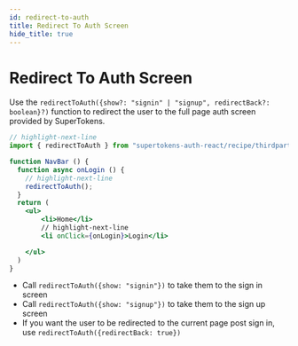 ```yaml
---
id: redirect-to-auth
title: Redirect To Auth Screen
hide_title: true
---
```



# Redirect To Auth Screen

Use the `redirectToAuth({show?: "signin" | "signup", redirectBack?: boolean}?)` function to redirect the user to the full page auth screen provided by SuperTokens.

<FrontendSDKTabs>
<TabItem value="reactjs">

```jsx
// highlight-next-line
import { redirectToAuth } from "supertokens-auth-react/recipe/thirdpartyemailpassword";

function NavBar () {
  function async onLogin () {
    // highlight-next-line
    redirectToAuth(); 
  }
  return (
    <ul>
        <li>Home</li>
        // highlight-next-line
        <li onClick={onLogin}>Login</li> 

    </ul>
  )
}
```

</TabItem>
</FrontendSDKTabs>

- Call `redirectToAuth({show: "signin"})` to take them to the sign in screen
- Call `redirectToAuth({show: "signup"})` to take them to the sign up screen
- If you want the user to be redirected to the current page post sign in, use `redirectToAuth({redirectBack: true})`